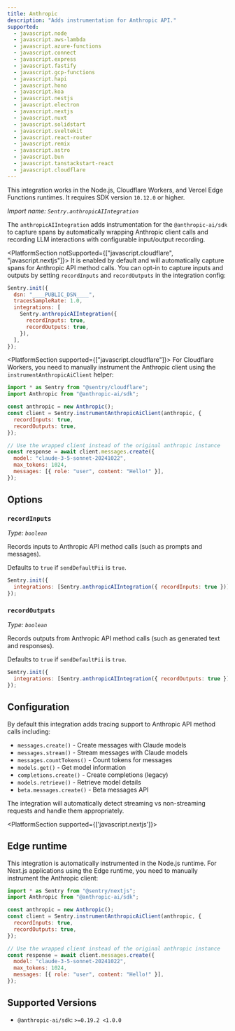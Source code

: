```yaml
---
title: Anthropic
description: "Adds instrumentation for Anthropic API."
supported:
  - javascript.node
  - javascript.aws-lambda
  - javascript.azure-functions
  - javascript.connect
  - javascript.express
  - javascript.fastify
  - javascript.gcp-functions
  - javascript.hapi
  - javascript.hono
  - javascript.koa
  - javascript.nestjs
  - javascript.electron
  - javascript.nextjs
  - javascript.nuxt
  - javascript.solidstart
  - javascript.sveltekit
  - javascript.react-router
  - javascript.remix
  - javascript.astro
  - javascript.bun
  - javascript.tanstackstart-react
  - javascript.cloudflare
---
```


<Alert>

This integration works in the Node.js, Cloudflare Workers, and Vercel Edge Functions runtimes. It requires SDK version `10.12.0` or higher.

</Alert>

_Import name: `Sentry.anthropicAIIntegration`_

The `anthropicAIIntegration` adds instrumentation for the `@anthropic-ai/sdk` to capture spans by automatically wrapping Anthropic client calls and recording LLM interactions with configurable input/output recording.

<PlatformSection notSupported={["javascript.cloudflare", "javascript.nextjs"]}>
It is enabled by default and will automatically capture spans for Anthropic API method calls. You can opt-in to capture inputs and outputs by setting `recordInputs` and `recordOutputs` in the integration config:

```javascript
Sentry.init({
  dsn: "____PUBLIC_DSN____",
  tracesSampleRate: 1.0,
  integrations: [
    Sentry.anthropicAIIntegration({
      recordInputs: true,
      recordOutputs: true,
    }),
  ],
});
```

</PlatformSection>

<PlatformSection supported={["javascript.cloudflare"]}>
For Cloudflare Workers, you need to manually instrument the Anthropic client using the `instrumentAnthropicAiClient` helper:

```javascript
import * as Sentry from "@sentry/cloudflare";
import Anthropic from "@anthropic-ai/sdk";

const anthropic = new Anthropic();
const client = Sentry.instrumentAnthropicAiClient(anthropic, {
  recordInputs: true,
  recordOutputs: true,
});

// Use the wrapped client instead of the original anthropic instance
const response = await client.messages.create({
  model: "claude-3-5-sonnet-20241022",
  max_tokens: 1024,
  messages: [{ role: "user", content: "Hello!" }],
});
```

</PlatformSection>

## Options

### `recordInputs`

_Type: `boolean`_

Records inputs to Anthropic API method calls (such as prompts and messages).

Defaults to `true` if `sendDefaultPii` is `true`.

```javascript
Sentry.init({
  integrations: [Sentry.anthropicAIIntegration({ recordInputs: true })],
});
```

### `recordOutputs`

_Type: `boolean`_

Records outputs from Anthropic API method calls (such as generated text and responses).

Defaults to `true` if `sendDefaultPii` is `true`.

```javascript
Sentry.init({
  integrations: [Sentry.anthropicAIIntegration({ recordOutputs: true })],
});
```

## Configuration

By default this integration adds tracing support to Anthropic API method calls including:

- `messages.create()` - Create messages with Claude models
- `messages.stream()` - Stream messages with Claude models
- `messages.countTokens()` - Count tokens for messages
- `models.get()` - Get model information
- `completions.create()` - Create completions (legacy)
- `models.retrieve()` - Retrieve model details
- `beta.messages.create()` - Beta messages API

The integration will automatically detect streaming vs non-streaming requests and handle them appropriately.

<PlatformSection supported={['javascript.nextjs']}>

## Edge runtime

This integration is automatically instrumented in the Node.js runtime. For Next.js applications using the Edge runtime, you need to manually instrument the Anthropic client:

```javascript
import * as Sentry from "@sentry/nextjs";
import Anthropic from "@anthropic-ai/sdk";

const anthropic = new Anthropic();
const client = Sentry.instrumentAnthropicAiClient(anthropic, {
  recordInputs: true,
  recordOutputs: true,
});

// Use the wrapped client instead of the original anthropic instance
const response = await client.messages.create({
  model: "claude-3-5-sonnet-20241022",
  max_tokens: 1024,
  messages: [{ role: "user", content: "Hello!" }],
});
```

</PlatformSection>

## Supported Versions

- `@anthropic-ai/sdk`: `>=0.19.2 <1.0.0`
